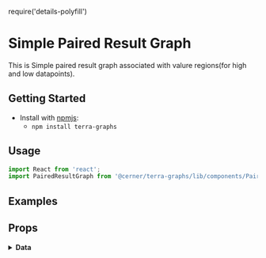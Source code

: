 require('details-polyfill')

# Simple Paired Result Graph

This is Simple paired result graph associated with valure regions(for high and low datapoints).

## Getting Started

- Install with [npmjs](https://www.npmjs.com):
  - `npm install terra-graphs`

## Usage

```jsx
import React from 'react';
import PairedResultGraph from '@cerner/terra-graphs/lib/components/PairedResult/PairedResultGraph';
```

## Examples
<PairedResultGraph />

## Props
<PropsTable />

<details>
<summary style={{fontSize: 24 }}>
<b>Data</b>
</summary>

### Graph Config object
<GraphConfig />

### Data object
<DataObject />
</details>
